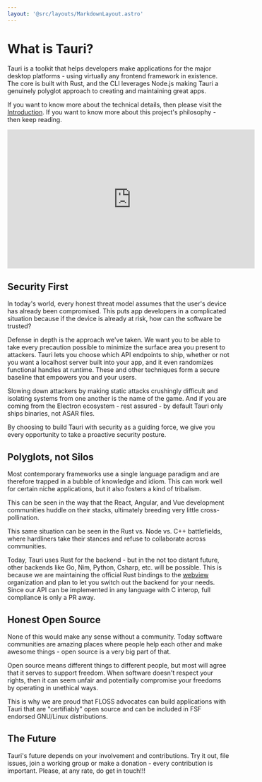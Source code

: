 ```yaml
---
layout: '@src/layouts/MarkdownLayout.astro'
---
```




# What is Tauri?

Tauri is a toolkit that helps developers make applications for the major desktop platforms - using virtually any frontend framework in existence. The core is built with Rust, and the CLI leverages Node.js making Tauri a genuinely polyglot approach to creating and maintaining great apps.

If you want to know more about the technical details, then please visit the [Introduction](/v1/guides/getting-started/setup). If you want to know more about this project's philosophy - then keep reading.

<div className="videowrapper">
  <iframe
    width="560"
    height="315"
    src="https://www.youtube-nocookie.com/embed/UxTJeEbZX-0"
    frameborder="0"
    allow="accelerometer; autoplay; encrypted-media; gyroscope; picture-in-picture"
    allowfullscreen
  ></iframe>
</div>

## Security First

In today's world, every honest threat model assumes that the user's device has already been compromised. This puts app developers in a complicated situation because if the device is already at risk, how can the software be trusted?

Defense in depth is the approach we've taken. We want you to be able to take every precaution possible to minimize the surface area you present to attackers. Tauri lets you choose which API endpoints to ship, whether or not you want a localhost server built into your app, and it even randomizes functional handles at runtime. These and other techniques form a secure baseline that empowers you and your users.

Slowing down attackers by making static attacks crushingly difficult and isolating systems from one another is the name of the game. And if you are coming from the Electron ecosystem - rest assured - by default Tauri only ships binaries, not ASAR files.

By choosing to build Tauri with security as a guiding force, we give you every opportunity to take a proactive security posture.

## Polyglots, not Silos

Most contemporary frameworks use a single language paradigm and are therefore trapped in a bubble of knowledge and idiom. This can work well for certain niche applications, but it also fosters a kind of tribalism.

This can be seen in the way that the React, Angular, and Vue development communities huddle on their stacks, ultimately breeding very little cross-pollination.

This same situation can be seen in the Rust vs. Node vs. C++ battlefields, where hardliners take their stances and refuse to collaborate across communities.

Today, Tauri uses Rust for the backend - but in the not too distant future, other backends like Go, Nim, Python, Csharp, etc. will be possible. This is because we are maintaining the official Rust bindings to the [webview](https://github.com/webview) organization and plan to let you switch out the backend for your needs. Since our API can be implemented in any language with C interop, full compliance is only a PR away.

## Honest Open Source

None of this would make any sense without a community. Today software communities are amazing places where people help each other and make awesome things - open source is a very big part of that.

Open source means different things to different people, but most will agree that it serves to support freedom. When software doesn't respect your rights, then it can seem unfair and potentially compromise your freedoms by operating in unethical ways.

This is why we are proud that FLOSS advocates can build applications with Tauri that are "certifiably" open source and can be included in FSF endorsed GNU/Linux distributions.

## The Future

Tauri's future depends on your involvement and contributions. Try it out, file issues, join a working group or make a donation - every contribution is important. Please, at any rate, do get in touch!!!
